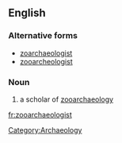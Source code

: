 ==English==

===Alternative forms===
* [[zoarchaeologist]]
* [[zooarcheologist]]

===Noun===
{{en-noun}}

# a scholar of [[zooarchaeology]]

[[Category:Archaeology]]

[[fr:zooarchaeologist]]